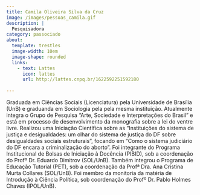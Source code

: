 ```yaml
---
title: Camila Oliveira Silva da Cruz
image: /images/pessoas_camila.gif
description: |
  Pesquisadora
category: passociado
about:
  template: trestles
  image-width: 10em
  image-shape: rounded
  links:
    - text: Lattes
      icon: lattes
      url: http://lattes.cnpq.br/1622592251592180
  
---
```


Graduada em Ciências Sociais (Licenciatura) pela Universidade de Brasília (UnB) e graduanda em Sociologia pela pela mesma instituição. Atualmente integra o Grupo de Pesquisa "Arte, Sociedade e Interpretações do Brasil" e está em processo de desenvolvimento da monografia sobre a lei do ventre livre. Realizou uma Iniciação Científica sobre as "Instituições do sistema de justiça e desigualdades: um olhar do sistema de justiça do DF sobre desigualdades sociais estruturais", focando em "Como o sistema judiciário do DF encara a criminalização do aborto". Foi integrante do Programa Institucional de Bolsas de Iniciação à Docência (PIBID), sob a coordenação do Profº Dr. Eduardo Dimitrov (SOL/UnB). Também integrou o Programa de Educação Tutorial (PET), sob a coordenação da Profª Dra. Ana Cristina Murta Collares (SOL/UnB). Foi membro da monitoria da matéria de Introdução à Ciência Política, sob coordenação do Profº Dr. Pablo Holmes Chaves (IPOL/UnB). 
<!-- Google tag (gtag.js) -->
<script async src="https://www.googletagmanager.com/gtag/js?id=G-GB2MGT95N0"></script>
<script>
  window.dataLayer = window.dataLayer || [];
  function gtag(){dataLayer.push(arguments);}
  gtag('js', new Date());

  gtag('config', 'G-GB2MGT95N0');
</script>